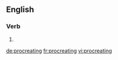 ==English==

===Verb===
{{head|en}}

# {{present participle of|procreate}}

[[de:procreating]]
[[fr:procreating]]
[[vi:procreating]]